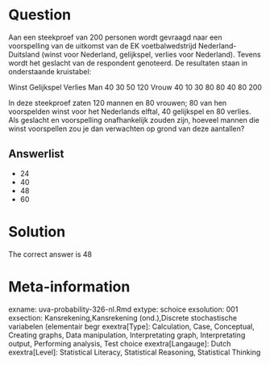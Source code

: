 Question
========

Aan een steekproef van 200 personen wordt gevraagd naar een voorspelling van de uitkomst van de EK voetbalwedstrijd Nederland-Duitsland (winst voor Nederland, gelijkspel, verlies voor Nederland). Tevens wordt het geslacht van de respondent genoteerd. De resultaten staan in onderstaande kruistabel:

Winst Gelijkspel Verlies
Man 40 30 50 120
Vrouw 40 10 30 80
80 40 80 200

In deze steekproef zaten 120 mannen en 80 vrouwen; 80 van hen voorspelden winst voor het Nederlands elftal, 40 gelijkspel en 80 verlies. Als geslacht en voorspelling onafhankelijk zouden zijn, hoeveel mannen die winst voorspellen zou je dan verwachten op grond van deze aantallen? 

Answerlist
----------
* 24
* 40
* 48
* 60

Solution
========

The correct answer is  48 

Meta-information
================
exname: uva-probability-326-nl.Rmd 
extype: schoice 
exsolution: 001 
exsection: Kansrekening,Kansrekening (ond.),Discrete stochastische variabelen (elementair begr 
exextra[Type]: Calculation, Case, Conceptual, Creating graphs, Data manipulation, Interpretating graph, Interpretating output, Performing analysis, Test choice 
exextra[Langauge]: Dutch 
exextra[Level]: Statistical Literacy, Statistical Reasoning, Statistical Thinking 
